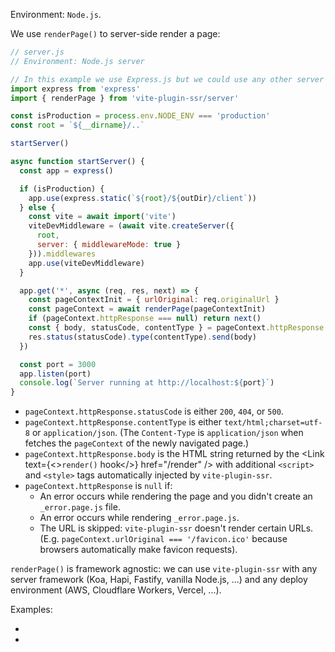 
Environment: `Node.js`.

We use `renderPage()` to server-side render a page:

```js
// server.js
// Environment: Node.js server

// In this example we use Express.js but we could use any other server framework
import express from 'express'
import { renderPage } from 'vite-plugin-ssr/server'

const isProduction = process.env.NODE_ENV === 'production'
const root = `${__dirname}/..`

startServer()

async function startServer() {
  const app = express()

  if (isProduction) {
    app.use(express.static(`${root}/${outDir}/client`))
  } else {
    const vite = await import('vite')
    viteDevMiddleware = (await vite.createServer({
      root,
      server: { middlewareMode: true }
    })).middlewares
    app.use(viteDevMiddleware)
  }

  app.get('*', async (req, res, next) => {
    const pageContextInit = { urlOriginal: req.originalUrl }
    const pageContext = await renderPage(pageContextInit)
    if (pageContext.httpResponse === null) return next()
    const { body, statusCode, contentType } = pageContext.httpResponse
    res.status(statusCode).type(contentType).send(body)
  })

  const port = 3000
  app.listen(port)
  console.log(`Server running at http://localhost:${port}`)
}
```

- `pageContext.httpResponse.statusCode` is either `200`, `404`, or `500`.
- `pageContext.httpResponse.contentType` is either `text/html;charset=utf-8` or `application/json`. (The `Content-Type` is `application/json` when <Link text="Client Routing" href="/client-routing" /> fetches the `pageContext` of the newly navigated page.)
- `pageContext.httpResponse.body` is the HTML string returned by the <Link text={<><code>render()</code> hook</>} href="/render" /> with additional `<script>` and `<style>` tags automatically injected by `vite-plugin-ssr`.
- `pageContext.httpResponse` is `null` if:
   - An error occurs while rendering the page and you didn't create an `_error.page.js` file.
   - An error occurs while rendering `_error.page.js`.
   - The URL is skipped: `vite-plugin-ssr` doesn't render certain URLs. (E.g. `pageContext.urlOriginal === '/favicon.ico'` because browsers automatically make favicon requests).

`renderPage()` is framework agnostic: we can use `vite-plugin-ssr` with any server framework (Koa, Hapi, Fastify, vanilla Node.js, ...) and any deploy environment (AWS, Cloudflare Workers, Vercel, ...).

Examples:
 - <RepoLink text='With JavaScript' path='/boilerplates/boilerplate-vue/server/index.js' />
 - <RepoLink text='With TypeScript' path='/boilerplates/boilerplate-vue-ts/server/index.ts' />
